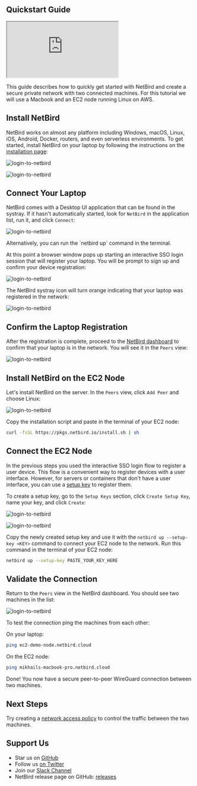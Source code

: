 

## Quickstart Guide

<div className="videowrapper">
    <iframe src="https://www.youtube.com/embed/JRCZy4rLi-c" allow="fullscreen;"></iframe>
</div>

This guide describes how to quickly get started with NetBird and create a secure private network with two connected machines.
For this tutorial we will use a Macbook and an EC2 node running Linux on AWS.

## Install NetBird

NetBird works on almost any platform including Windows, macOS, Linux, iOS, Android, Docker, routers, and even serverless environments.
To get started, install NetBird on your laptop by following the instructions on the [installation page](https://app.netbird.io/install):

<p>
    <img src="/docs-static/img/getting-started/add-peer.png" alt="login-to-netbird" className="imagewrapper"/>
</p>
<p>
    <img src="/docs-static/img/getting-started/mac-installation.png" alt="login-to-netbird" className="imagewrapper"/>
</p>

## Connect Your Laptop
NetBird comes with a Desktop UI application that can be found in the systray. If it hasn't automatically started, look
for `NetBird` in the application list, run it, and click `Connect`:

<p>
    <img src="/docs-static/img/getting-started/systray.png" alt="login-to-netbird" className="imagewrapper"/>
</p>

<Note>
    Alternatively, you can run the `netbird up` command in the terminal.
</Note>

At this point a browser window pops up starting an interactive SSO login session that will register your laptop.
You will be prompt to sign up and confirm your device registration:

<p>
    <img src="/docs-static/img/getting-started/device-confirmation.png" alt="login-to-netbird" className="imagewrapper-big"/>
</p>

The NetBird systray icon will turn orange indicating that your laptop was registered in the network:

<p>
    <img src="/docs-static/img/getting-started/systray-connected.png" alt="login-to-netbird" className="imagewrapper"/>
</p>

## Confirm the Laptop Registration

After the registration is complete, proceed to the [NetBird dashboard](https://app.netbird.io) to confirm that your
laptop is in the network. You will see it in the `Peers` view:

<p>
    <img src="/docs-static/img/getting-started/dashboard.png" alt="login-to-netbird" className="imagewrapper-big"/>

</p>

## Install NetBird on the EC2 Node

Let's install NetBird on the server. In the `Peers` view, click `Add Peer` and choose Linux:

<p>
    <img src="/docs-static/img/getting-started/add-linux-peer.png" alt="login-to-netbird" className="imagewrapper"/>
</p>

Copy the installation script and paste in the terminal of your EC2 node:

```bash
curl -fsSL https://pkgs.netbird.io/install.sh | sh
```

## Connect the EC2 Node

In the previous steps you used the interactive SSO login flow to register a user device. This flow is a convenient way to
register devices with a user interface. However, for servers or containers that don't have a user interface,
you can use a [setup key](/how-to/register-machines-using-setup-keys) to register them.

To create a setup key, go to the `Setup Keys` section, click `Create Setup Key`, name your key, and click `Create`:

<p>
    <img src="/docs-static/img/getting-started/setup-key.png" alt="login-to-netbird" className="imagewrapper"/>
</p>

<p>
    <img src="/docs-static/img/getting-started/setup-key-created.png" alt="login-to-netbird" className="imagewrapper"/>
</p>

Copy the newly created setup key and use it with the `netbird up --setup-key <KEY>` command to connect your EC2 node to the network.
Run this command in the terminal of your EC2 node:

```bash
netbird up --setup-key PASTE_YOUR_KEY_HERE
```

## Validate the Connection

Return to the `Peers` view in the NetBird dashboard. You should see two machines in the list:

<p>
    <img src="/docs-static/img/getting-started/peers.png" alt="login-to-netbird" className="imagewrapper-big"/>
</p>

To test the connection ping the machines from each other:

On your laptop:
```bash
ping ec2-demo-node.netbird.cloud
   ```

On the EC2 node:
 ```bash
ping mikhails-macbook-pro.netbird.cloud
   ```
Done! You now have a secure peer-to-peer WireGuard connection between two machines.

## Next Steps

Try creating a [network access policy](/how-to/manage-network-access) to control the traffic between the two machines.


## Support Us

- Star us on [GitHub](https://github.com/netbirdio/netbird)
- Follow us [on Twitter](https://twitter.com/netbird)
- Join our [Slack Channel](https://join.slack.com/t/netbirdio/shared_invite/zt-31rofwmxc-27akKd0Le0vyRpBcwXkP0g)
- NetBird release page on GitHub: [releases](https://github.com/netbirdio/netbird/releases/latest)
